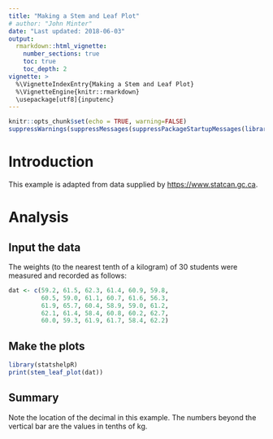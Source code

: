 ```yaml
---
title: "Making a Stem and Leaf Plot"
# author: "John Minter"
date: "Last updated: 2018-06-03"
output:
  rmarkdown::html_vignette:
    number_sections: true
    toc: true
    toc_depth: 2
vignette: >
  %\VignetteIndexEntry{Making a Stem and Leaf Plot}
  %\VignetteEngine{knitr::rmarkdown}
  \usepackage[utf8]{inputenc}
---
```



```r
knitr::opts_chunk$set(echo = TRUE, warning=FALSE)
suppressWarnings(suppressMessages(suppressPackageStartupMessages(library(ggplot2))))
```
# Introduction

This example is adapted from data supplied by
[https://www.statcan.gc.ca](https://www.statcan.gc.ca/edu/power-pouvoir/ch8/5214816-eng.htm#a3).

# Analysis

## Input the data

The weights (to the nearest tenth of a kilogram) of 30 students were measured
and recorded as follows:

```r
dat <- c(59.2, 61.5, 62.3, 61.4, 60.9, 59.8,
		 60.5, 59.0, 61.1, 60.7, 61.6, 56.3,
		 61.9, 65.7, 60.4, 58.9, 59.0, 61.2,
		 62.1, 61.4, 58.4, 60.8, 60.2, 62.7,
		 60.0, 59.3, 61.9, 61.7, 58.4, 62.2)
```

## Make the plots

```r
library(statshelpR)
print(stem_leaf_plot(dat))
```

## Summary

Note the location of the decimal in this example. The numbers beyond
the vertical bar are the values in tenths of kg.
